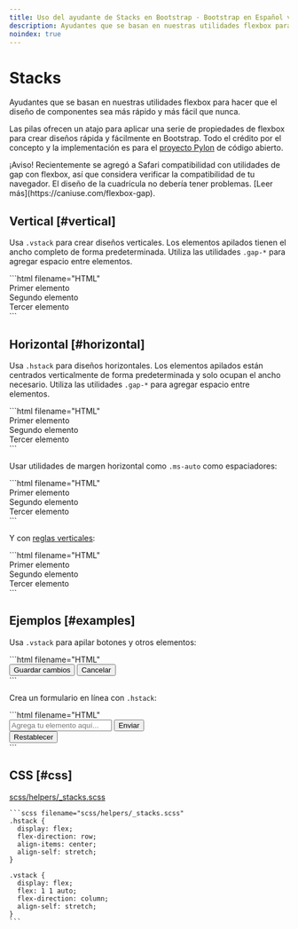 ```yaml
---
title: Uso del ayudante de Stacks en Bootstrap · Bootstrap en Español v5.3
description: Ayudantes que se basan en nuestras utilidades flexbox para hacer que el diseño de componentes sea más rápido y más fácil que nunca.
noindex: true
---
```


# Stacks

Ayudantes que se basan en nuestras utilidades flexbox para hacer que el diseño de componentes sea más rápido y más fácil que nunca.

<MainBanner />

Las pilas ofrecen un atajo para aplicar una serie de propiedades de flexbox para crear diseños rápida y fácilmente en Bootstrap. Todo el crédito por el concepto y la implementación es para el [proyecto Pylon](https://almonk.github.io/pylon/) de código abierto.

<Callout type="warning" emoji="">
¡Aviso! Recientemente se agregó a Safari compatibilidad con utilidades de gap con flexbox, así que considera verificar la compatibilidad de tu navegador. El diseño de la cuadrícula no debería tener problemas. [Leer más](https://caniuse.com/flexbox-gap).
</Callout>

Vertical [#vertical]
---------------------

Usa `.vstack` para crear diseños verticales. Los elementos apilados tienen el ancho completo de forma predeterminada. Utiliza las utilidades `.gap-*` para agregar espacio entre elementos.

<DemoIframe path="/demos/bootstrap/5.3/helpers/stacks/vertical.html">
    ```html filename="HTML"
    <div class="vstack gap-3">
        <div class="p-2">Primer elemento</div>
        <div class="p-2">Segundo elemento</div>
        <div class="p-2">Tercer elemento</div>
    </div>
    ```
</DemoIframe>

Horizontal [#horizontal]
-------------------------

Usa `.hstack` para diseños horizontales. Los elementos apilados están centrados verticalmente de forma predeterminada y solo ocupan el ancho necesario. Utiliza las utilidades `.gap-*` para agregar espacio entre elementos.

<DemoIframe path="/demos/bootstrap/5.3/helpers/stacks/horizontal-1.html">
    ```html filename="HTML"
    <div class="hstack gap-3">
        <div class="p-2">Primer elemento</div>
        <div class="p-2">Segundo elemento</div>
        <div class="p-2">Tercer elemento</div>
    </div>
    ```
</DemoIframe>

Usar utilidades de margen horizontal como `.ms-auto` como espaciadores:

<DemoIframe path="/demos/bootstrap/5.3/helpers/stacks/horizontal-2.html">
    ```html filename="HTML"
    <div class="hstack gap-3">
        <div class="p-2">Primer elemento</div>
        <div class="p-2 ms-auto">Segundo elemento</div>
        <div class="p-2">Tercer elemento</div>
    </div>
    ```
</DemoIframe>

Y con [reglas verticales](/bootstrap/5.3/helpers/vertical-rule/):

<DemoIframe path="/demos/bootstrap/5.3/helpers/stacks/horizontal-3.html">
    ```html filename="HTML"
    <div class="hstack gap-3">
        <div class="p-2">Primer elemento</div>
        <div class="p-2 ms-auto">Segundo elemento</div>
        <div class="vr"></div>
        <div class="p-2">Tercer elemento</div>
    </div>
    ```
</DemoIframe>

Ejemplos [#examples]
---------------------

Usa `.vstack` para apilar botones y otros elementos:

<DemoIframe path="/demos/bootstrap/5.3/helpers/stacks/examples-1.html">
    ```html filename="HTML"
    <div class="vstack gap-2 col-md-5 mx-auto">
        <button type="button" class="btn btn-secondary">Guardar cambios</button>
        <button type="button" class="btn btn-outline-secondary">Cancelar</button>
    </div>
    ```
</DemoIframe>

Crea un formulario en línea con `.hstack`:

<DemoIframe path="/demos/bootstrap/5.3/helpers/stacks/examples-2.html">
    ```html filename="HTML"
    <div class="hstack gap-3">
        <input class="form-control me-auto" type="text" placeholder="Agrega tu elemento aquí..."
            aria-label="Agrega tu elemento aquí...">
        <button type="button" class="btn btn-secondary">Enviar</button>
        <div class="vr"></div>
        <button type="button" class="btn btn-outline-danger">Restablecer</button>
    </div>
    ```
</DemoIframe>

CSS [#css]
-----------

<ContentSuggestion />

[scss/helpers/_stacks.scss](https://github.com/twbs/bootstrap/blob/v5.3.2/scss/helpers/_stacks.scss)

    ```scss filename="scss/helpers/_stacks.scss"
    .hstack {
      display: flex;
      flex-direction: row;
      align-items: center;
      align-self: stretch;
    }
    
    .vstack {
      display: flex;
      flex: 1 1 auto;
      flex-direction: column;
      align-self: stretch;
    }
    ```